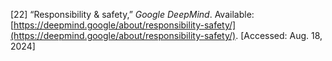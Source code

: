 \[22\]	“Responsibility & safety,” *Google DeepMind*. Available: [https://deepmind.google/about/responsibility-safety/](https://deepmind.google/about/responsibility-safety/). \[Accessed: Aug. 18, 2024\]
